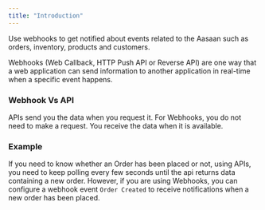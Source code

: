 ```yaml
---
title: "Introduction"
---
```


Use webhooks to get notified about events related to the Aasaan such as orders, inventory, products and customers.

Webhooks (Web Callback, HTTP Push API or Reverse API) are one way that a web application can send information to another application in real-time when a specific event happens.

### Webhook Vs API

APIs send you the data when you request it. For Webhooks, you do not need to make a request. You receive the data when it is available.

### Example

If you need to know whether an Order has been placed or not, using APIs, you need to keep polling every few seconds until the api returns data containing a new order. However, if you are using Webhooks, you can configure a webhook event `Order Created` to receive notifications when a new order has been placed.
